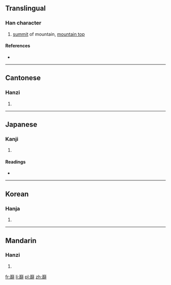 {{also|巅|巓}}
==Translingual==

===Han character===
{{Han char|rn=46|rad=山|as=19|sn=22|four=2288<sub>6</sub>|canj=山十金金 (UJCC)|ids=⿱[[山]][[顛]]}}

# [[summit]] of mountain, [[mountain top]]

====References====
* {{Han ref|kx=0323.061|dj=0623.120|hdz=10808.020|uh=5DD4|ud=24020|bh=C571|bd=50545}}

----

==Cantonese==

===Hanzi===
{{yue-hanzi|jyut=|y=din1|sim=巅}}

# {{defn|lang=yue|sort=山19}}

----

==Japanese==

===Kanji===
{{ja-kanji|grade=|rs=山19}}

# {{defn|lang=ja|sort=山19}}

====Readings====
* {{ja-readings|on=[[てん]] (ten)|kun=[[いただき]] (itadaki)}}

----

==Korean==

===Hanja===
{{ko-hanja|hangeul=[[전]]|rv=jeon|mr=chŏn}}

# {{defn|lang=ko|sort=山19}}

----

==Mandarin==

===Hanzi===
{{cmn-hanzi|sim=巅|pin=[[diān]] ([[dian1]])|wg=tien<sup>1</sup>}}

# {{defn|lang=cmn|sort=山19}}

[[fr:巔]]
[[li:巔]]
[[pl:巔]]
[[zh:巔]]